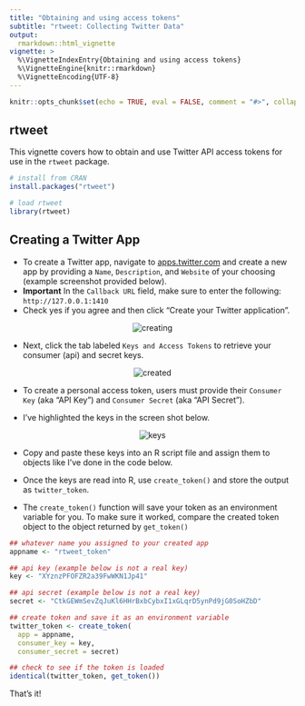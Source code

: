 ```yaml
---
title: "Obtaining and using access tokens"
subtitle: "rtweet: Collecting Twitter Data"
output:
  rmarkdown::html_vignette
vignette: >
  %\VignetteIndexEntry{Obtaining and using access tokens}
  %\VignetteEngine{knitr::rmarkdown}
  %\VignetteEncoding{UTF-8}
---
```


```r
knitr::opts_chunk$set(echo = TRUE, eval = FALSE, comment = "#>", collapse = TRUE)
```

## rtweet

This vignette covers how to obtain and use Twitter API access tokens
for use in the `rtweet` package.

```r
# install from CRAN
install.packages("rtweet")

# load rtweet
library(rtweet)
```

## Creating a Twitter App

- To create a Twitter app, navigate to [apps.twitter.com](https://apps.twitter.com/)
and create a new app by providing a `Name`, `Description`, and
`Website` of your choosing (example screenshot provided below).
- **Important** In the `Callback URL` field, make sure to enter the
  following: `http://127.0.0.1:1410`
- Check yes if you agree and then click "Create your Twitter application".

<p align="center">
<img src="files/creating.png" alt="creating">
</p>

- Next, click the tab labeled
  `Keys and Access Tokens` to retrieve your consumer (api) and secret
  keys.

<p align="center">
<img src="files/created.png" alt="created">
</p>

- To create a personal access token, users must provide their
  `Consumer Key` (aka "API Key") and `Consumer Secret` (aka "API
  Secret").

- I've highlighted the keys in the screen shot below.

<p align="center">
<img src="files/keys.png" alt="keys">
</p>

- Copy and paste these keys into an R script file and assign them to
  objects like I've done in the code below.

- Once the keys are read into R, use `create_token()` and store
  the output as `twitter_token`.

- The `create_token()` function will save your token as an environment variable for you. To make sure it worked, compare the created token object to the object returned by `get_token()`

```r
## whatever name you assigned to your created app
appname <- "rtweet_token"

## api key (example below is not a real key)
key <- "XYznzPFOFZR2a39FwWKN1Jp41"

## api secret (example below is not a real key)
secret <- "CtkGEWmSevZqJuKl6HHrBxbCybxI1xGLqrD5ynPd9jG0SoHZbD"

## create token and save it as an environment variable
twitter_token <- create_token(
  app = appname,
  consumer_key = key,
  consumer_secret = secret)

## check to see if the token is loaded
identical(twitter_token, get_token())
```

That's it!
